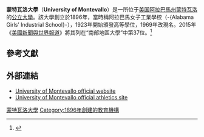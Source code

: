{{Infobox university
|name            =University of Montevallo
|latin_name      =
|image           =[[File:Montevallo_Logo_Falcon.jpg|File:Montevallo Logo Falcon.jpg]]
|motto           =Unconventional Wisdom
|established     =1896年10月12日
|type            =[[公立大學|公立大學]]
|endowment       =
|staff           =175
|alumni          =21,000
|faculty         =210
|president       =John W. Stewart III, Ph.D. 
|dean            =
|head_label      =
|head            =
|students        =3,006（2013年秋）
|undergrad       =2,620
|postgrad        =446
|doctoral        =
|profess         =
 |city              = [[蒙特瓦洛_(阿拉巴馬州)|蒙特瓦洛]]
 |state             = [[阿拉巴馬州|阿拉巴馬州]]
 |province          = 美國
|campus          =郊區
|colors          =紫色和金色 <span style="background:#59118e; width:50px; border:1px solid #000;">     </span> <span style="background:#ffc61e; width:50px; border:1px solid #000;">     </span>
|colours         =
|nickname        =Falcons
|affiliations    =[[NCAA|NCAA]] Division II；[[Peach_Belt_Conference|PBC]]
|footnotes       =
|website         =[http://www.montevallo.edu www.montevallo.edu]
|telephone       =(205) 665-6000
|coor            ={{coord|33.10378|-86.86497|region:US-AL_type:edu|display=title}}
|logo            =
}}
{{Infobox NRHP
  | name = Alabama Girls' Industrial School
  | nrhp_type = hd
  | image = The University of Montevallo campus.jpg
  | caption =
  | location=[[阿拉巴馬州|阿拉巴馬州]][[蒙特瓦洛_(阿拉巴馬州)|蒙特瓦洛]]
  | locmapin = USA Alabama
  | map_width = 180
  | map_caption = 在阿拉巴馬州的位置
  | built = 1851
  | architect = 
  | architecture = 殖民復興式、聯邦風格
  | added = 1978年12月11日
  | area = {{convert|25.7|acre}}
  | governing_body = 
  | refnum = 78000509<ref name="nris">{{NRISref|2009a}}</ref>
  | nocat = yes
}}
'''蒙特瓦洛大學'''（'''University of Montevallo'''）是一所位于[[美国|美国]][[阿拉巴馬州|阿拉巴馬州]][[蒙特瓦洛_(阿拉巴馬州)|蒙特瓦洛]]的[[公立大學|公立大學]]。該大學創立於1896年，當時稱阿拉巴馬女子工業學校（-{Alabama Girls’ Industrial School}-），1923年開始頒發高等學位，1969年改現名。2015年《[[美國新聞與世界報道|美國新聞與世界報道]]》將其列在“南部地區大學”中第37位。<ref name="USnews">{{cite web|title=University of Montevallo|url=http://colleges.usnews.rankingsandreviews.com/best-colleges/university-of-montevallo-1004|publisher=[[美國新聞與世界報道|美國新聞與世界報道]]|accessdate=2015-04-10|archive-date=2016-10-02|archive-url=https://web.archive.org/web/20161002154259/http://colleges.usnews.rankingsandreviews.com/best-colleges/university-of-montevallo-1004|dead-url=no}}</ref>

==參考文獻==
{{Reflist|2}}

== 外部連結==
*[http://www.montevallo.edu/ University of Montevallo official website] {{Wayback|url=http://www.montevallo.edu/ |date=20210508045741 }}
*[http://www.montevallofalcons.com/ University of Montevallo official athletics site] {{Wayback|url=http://www.montevallofalcons.com/ |date=20210510061109 }}

{{阿拉巴馬州的學院和大學}}

{{DEFAULTSORT:Montevallo, University Of}}
[[Category:蒙特瓦洛大學|]]
[[Category:1896年創建的教育機構|Category:1896年創建的教育機構]]